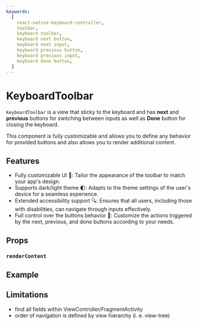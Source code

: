 ```yaml
---
keywords:
  [
    react-native-keyboard-controller,
    toolbar,
    keyboard toolbar,
    keyboard next button,
    keyboard next input,
    keyboard previous button,
    keyboard previous input,
    keyboard done button,
  ]
---
```


# KeyboardToolbar

`KeyboardToolbar` is a view that sticky to the keyboard and has **next** and **previous** buttons for switching between inputs as well as **Done** button for closing the keyboard.

This component is fully customizable and allows you to define any behavior for provided buttons and also allows you to render additional content.


<div style={{ display: "flex", justifyContent: "center", marginBottom: 20 }}>
  <Lottie
    className="lottie"
    animationData={toolbar}
    style={{ width: 400, height: 400 }}
    loop
  />
</div>

## Features

- Fully customizable UI 🎨: Tailor the appearance of the toolbar to match your app's design.
- Supports dark/light theme 🌓: Adapts to the theme settings of the user's device for a seamless experience.
- Extended accessibility support 🔍: Ensures that all users, including those with disabilities, can navigate through inputs effectively.
- Full control over the buttons behavior 🔧: Customize the actions triggered by the next, previous, and done buttons according to your needs.

## Props

### `renderContent`

## Example

## Limitations

- find all fields within ViewController/FragmentActivity
- order of navigation is defined by view hierarchy (i. e. view-tree)
